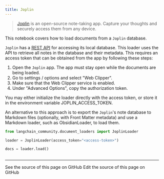 ```yaml
---
title: Joplin
---
```


>[Joplin](https://joplinapp.org/) is an open-source note-taking app. Capture your thoughts and securely access them from any device.

This notebook covers how to load documents from a `Joplin` database.

`Joplin` has a [REST API](https://joplinapp.org/api/references/rest_api/) for accessing its local database. This loader uses the API to retrieve all notes in the database and their metadata. This requires an access token that can be obtained from the app by following these steps:

1. Open the `Joplin` app. The app must stay open while the documents are being loaded.
2. Go to settings / options and select "Web Clipper".
3. Make sure that the Web Clipper service is enabled.
4. Under "Advanced Options", copy the authorization token.

You may either initialize the loader directly with the access token, or store it in the environment variable JOPLIN_ACCESS_TOKEN.

An alternative to this approach is to export the `Joplin`'s note database to Markdown files (optionally, with Front Matter metadata) and use a Markdown loader, such as ObsidianLoader, to load them.

```python
from langchain_community.document_loaders import JoplinLoader
```

```python
loader = JoplinLoader(access_token="<access-token>")
```

```python
docs = loader.load()
```

```python

```

---

<CardGroup cols={2}>
  <Card title="View Source" icon="eye" href="https://github.com/langchain-ai/docs/blob/main/src/oss/python/integrations/document_loaders/joplin.mdx">
    See the source of this page on GitHub
  </Card>
  <Card title="Edit Source" icon="pen-to-square" href="https://github.com/langchain-ai/docs/edit/main/src/oss/python/integrations/document_loaders/joplin.mdx">
    Edit the source of this page on GitHub
  </Card>
</CardGroup>
